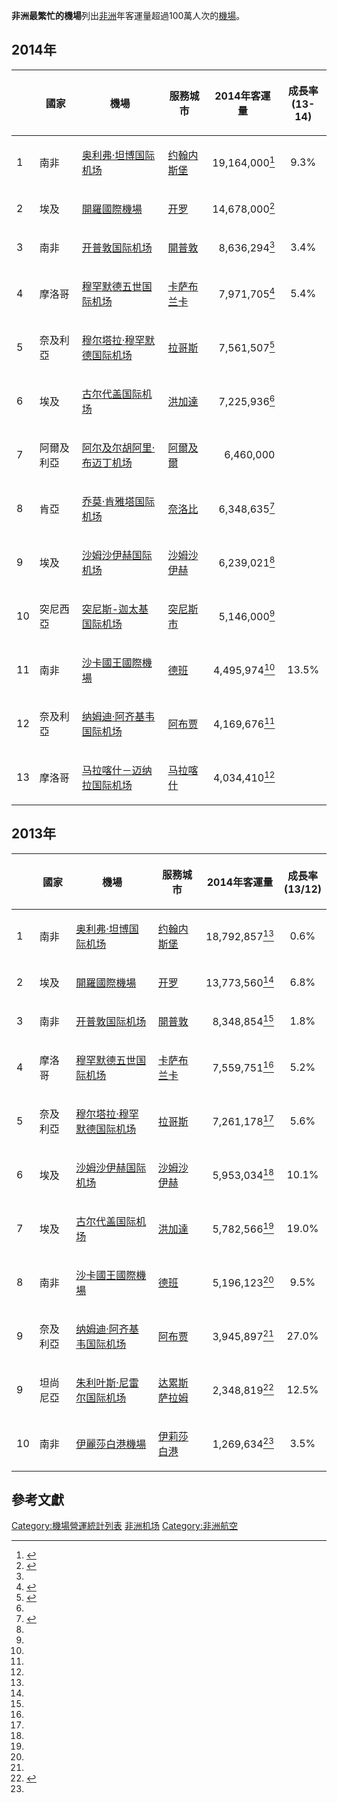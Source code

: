'''非洲最繁忙的機場'''列出[[非洲|非洲]]年客運量超過100萬人次的[[機場|機場]]。

== 2014年 ==
{|class="wikitable sortable"
|-
! || 國家 || 機場 || 服務城市 || 2014年客運量 || 成長率 <br/>(13-14)
|-
|1|| 南非 || [[奥利弗·坦博国际机场|奥利弗·坦博国际机场]] || [[约翰内斯堡|约翰内斯堡]] || align="right" |19,164,000<ref name="SA">{{Cite web |url=http://www.acsamedia.co.za/stats.htm?airport=ORTIA |title=Airports Company South Africa Statistics |access-date=2016-03-18 |archive-url=https://web.archive.org/web/20151124224748/http://www.acsamedia.co.za/stats.htm?airport=ORTIA |archive-date=2015-11-24 |dead-url=yes }}</ref>|| align="center" | {{increase}}{{0}}9.3%
|-
|2||埃及|| [[開羅國際機場|開羅國際機場]] || [[开罗|开罗]] || align="right" |14,678,000<ref name="EGY">{{Cite web |url=http://www.ehcaan.com/statistics.aspx |title=EHCAAN Statistics (Egypt) |accessdate=2016-03-18 |archive-date=2016-02-15 |archive-url=https://web.archive.org/web/20160215152519/http://ehcaan.com/statistics.aspx |dead-url=no }}</ref>|| align="center" |
|-
|3||南非|| [[开普敦国际机场|开普敦国际机场]] || [[開普敦|開普敦]] || align="right" |8,636,294<ref name="SA"/>|| align="center" |{{increase}}{{0}}3.4%
|-
|4||摩洛哥|| [[穆罕默德五世国际机场|穆罕默德五世国际机场]] || [[卡萨布兰卡|卡萨布兰卡]] || align="right" |7,971,705<ref name="MOROC">{{Cite web |url=http://www.onda.ma/en/I-am-a-Professional/Companies/statistics |title=Morocco Airport Statistics |accessdate=2016-03-18 |archive-date=2016-03-16 |archive-url=https://web.archive.org/web/20160316212116/http://www.onda.ma/en/I-am-a-Professional/Companies/statistics |dead-url=no }}</ref>|| align="center" | {{increase}}{{0}}5.4%
|-
|5||奈及利亞|| [[穆尔塔拉·穆罕默德国际机场|穆尔塔拉·穆罕默德国际机场]] || [[拉哥斯|拉哥斯]] || align="right" |7,561,507<ref name="NIG">{{Cite web |url=http://www.nigerianstat.gov.ng/nbslibrary/sector-statistics/sector-statistics |title=Nigeria Airport Statistics |accessdate=2016-03-18 |archive-date=2015-11-24 |archive-url=https://web.archive.org/web/20151124101629/http://www.nigerianstat.gov.ng/nbslibrary/sector-statistics/sector-statistics |dead-url=no }}</ref>|| align="center" |
|-
|6||埃及|| [[古尔代盖国际机场|古尔代盖国际机场]] || [[洪加達|洪加達]] || align="right" |7,225,936<ref name="EGY"/>|| align="center" |
|-
|7|| 阿爾及利亞 || [[阿尔及尔胡阿里·布迈丁机场|阿尔及尔胡阿里·布迈丁机场]] || [[阿爾及爾|阿爾及爾]] || align=right | 6,460,000 || align="center" |
|-
|8||肯亞|| [[乔莫·肯雅塔国际机场|乔莫·肯雅塔国际机场]] || [[奈洛比|奈洛比]] || align="right" |6,348,635<ref name="#1">{{Cite web |url=http://www.investir-en-tunisie.net/index.php?option=com_content&view=article&id=34687:2015-12-11-13-35-02&catid=39:eco-finance&Itemid=128 |title=存档副本 |accessdate=2016-03-18 |archive-date=2015-12-22 |archive-url=https://web.archive.org/web/20151222081651/http://www.investir-en-tunisie.net/index.php?option=com_content&view=article&id=34687:2015-12-11-13-35-02&catid=39:eco-finance&Itemid=128 |dead-url=no }}</ref>|| align="center" |
|-
|9||埃及|| [[沙姆沙伊赫国际机场|沙姆沙伊赫国际机场]] || [[沙姆沙伊赫|沙姆沙伊赫]] || align="right" |6,239,021<ref name="EGY"/>|| align="center" |
|-
|10||突尼西亞|| [[突尼斯-迦太基国际机场|突尼斯-迦太基国际机场]] || [[突尼斯市|突尼斯市]]  || align="right" |5,146,000<ref name="#1"/>|| align="center" |
|-
|11||南非|| [[沙卡國王國際機場|沙卡國王國際機場]] || [[德班|德班]] || align="right" |4,495,974<ref name="SA"/>|| align="center" |{{decrease}}13.5%
|-
|12||奈及利亞|| [[纳姆迪·阿齐基韦国际机场|纳姆迪·阿齐基韦国际机场]] || [[阿布贾|阿布贾]] || align="right" |4,169,676<ref name="NIG"/>|| align="center" |
|-
|13||摩洛哥|| [[马拉喀什－迈纳拉国际机场|马拉喀什－迈纳拉国际机场]] || [[马拉喀什|马拉喀什]] || align="right" |4,034,410<ref name="MOROC"/>|| align="center" |
|}

== 2013年 ==
{|class="wikitable sortable"
|-
! || 國家 || 機場 || 服務城市 || 2014年客運量 || 成長率 <br/>(13/12)
|-
|1 || 南非 || [[奥利弗·坦博国际机场|奥利弗·坦博国际机场]] || [[约翰内斯堡|约翰内斯堡]] || align=right |18,792,857<ref name="SA"/>  || align=center | {{increase}}{{0}}0.6%
|-
|2||埃及|| [[開羅國際機場|開羅國際機場]] || [[开罗|开罗]] || align="right" |13,773,560<ref name="EGY"/>|| align="center" | {{decrease}}{{0}}6.8%
|-
|3||南非|| [[开普敦国际机场|开普敦国际机场]] || [[開普敦|開普敦]] || align="right" |8,348,854<ref name="SA"/>|| align="center" | {{decrease}}{{0}}1.8%
|-
|4|| 摩洛哥 || [[穆罕默德五世国际机场|穆罕默德五世国际机场]] || [[卡萨布兰卡|卡萨布兰卡]] || align=right |7,559,751<ref name="MOROC"/>  || align=center | {{increase}}{{0}}5.2%
|-
|5||奈及利亞|| [[穆尔塔拉·穆罕默德国际机场|穆尔塔拉·穆罕默德国际机场]] || [[拉哥斯|拉哥斯]] || align="right" |7,261,178<ref name="NIG"/>|| align="center" | {{increase}}{{0}}5.6%
|-
|6||埃及|| [[沙姆沙伊赫国际机场|沙姆沙伊赫国际机场]] || [[沙姆沙伊赫|沙姆沙伊赫]] || align="right" |5,953,034<ref name="EGY"/>|| align="center" | {{decrease}}{{0}}10.1%
|-
|7||埃及|| [[古尔代盖国际机场|古尔代盖国际机场]] || [[洪加達|洪加達]] || align="right" |5,782,566<ref name="EGY"/>|| align="center" | {{decrease}}{{0}}19.0%
|-
|8||南非|| [[沙卡國王國際機場|沙卡國王國際機場]] || [[德班|德班]] || align="right" |5,196,123<ref name="SA"/>|| align="center" |{{increase}}{{0}}9.5%
|-
|9 || 奈及利亞 || [[纳姆迪·阿齐基韦国际机场|纳姆迪·阿齐基韦国际机场]] || [[阿布贾|阿布贾]] || align=right|3,945,897<ref name="NIG"/>|| align=center | {{increase}}{{0}}27.0%
|-
|9|| 坦尚尼亞 || [[朱利叶斯·尼雷尔国际机场|朱利叶斯·尼雷尔国际机场]] || [[达累斯萨拉姆|达累斯萨拉姆]] || align=right | 2,348,819<ref name="TAN">{{Cite web |url=http://www.taa.go.tz/index.php/traffic-statistics |title=Tanzania Airport Statistics |access-date=2016-03-18 |archive-url=https://web.archive.org/web/20160323220740/http://taa.go.tz/index.php/traffic-statistics |archive-date=2016-03-23 |dead-url=yes }}</ref> || align=center | {{increase}}12.5%
|-
|10||南非|| [[伊麗莎白港機場|伊麗莎白港機場]] || [[伊莉莎白港|伊莉莎白港]] || align="right" |1,269,634<ref name="SA"/>|| align="center" |{{decrease}}{{0}}3.5%
|}

==參考文獻==
{{Reflist|2}}

[[Category:機場營運統計列表|Category:機場營運統計列表]]
[[Category:非洲机场|]]
[[Category:非洲航空|Category:非洲航空]]